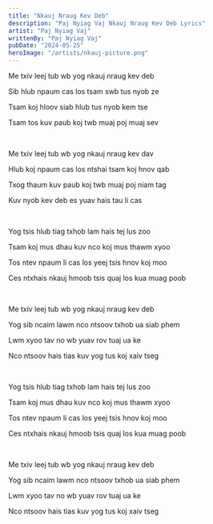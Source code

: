 ```yaml
---
title: "Nkauj Nraug Kev Deb"
description: "Paj Nyiag Vaj Nkauj Nraug Kev Deb Lyrics"
artist: "Paj Nyiag Vaj"
writtenBy: "Paj Nyiag Vaj"
pubDate: "2024-05-25"
heroImage: "/artists/nkauj-picture.png"
---
```


Me txiv leej tub wb yog nkauj nraug kev deb

Sib hlub npaum cas los tsam swb tus nyob ze

Tsam koj hloov siab hlub tus nyob kem tse

Tsam tos kuv paub koj twb muaj poj muaj sev

<br />

Me txiv leej tub wb yog nkauj nraug kev dav

Hlub koj npaum cas los ntshai tsam koj hnov qab

Txog thaum kuv paub koj twb muaj poj niam tag

Kuv nyob kev deb es yuav hais tau li cas

<br />

Yog tsis hlub tiag txhob lam hais tej lus zoo

Tsam koj mus dhau kuv nco koj mus thawm xyoo

Tos ntev npaum li cas los yeej tsis hnov koj moo

Ces ntxhais nkauj hmoob tsis quaj los kua muag poob

<br />

Me txiv leej tub wb yog nkauj nraug kev deb

Yog sib ncaim lawm nco ntsoov txhob ua siab phem

Lwm xyoo tav no wb yuav rov tuaj ua ke

Nco ntsoov hais tias kuv yog tus koj xaiv tseg

<br />

Yog tsis hlub tiag txhob lam hais tej lus zoo

Tsam koj mus dhau kuv nco koj mus thawm xyoo

Tos ntev npaum li cas los yeej tsis hnov koj moo

Ces ntxhais nkauj hmoob tsis quaj los kua muag poob

<br />

Me txiv leej tub wb yog nkauj nraug kev deb

Yog sib ncaim lawm nco ntsoov txhob ua siab phem

Lwm xyoo tav no wb yuav rov tuaj ua ke

Nco ntsoov hais tias kuv yog tus koj xaiv tseg
